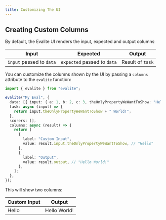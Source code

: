 ```yaml
---
title: Customizing The UI
---
```



## Creating Custom Columns

By default, the Evalite UI renders the input, expected and output columns:

| Input                    | Expected                    | Output           |
| ------------------------ | --------------------------- | ---------------- |
| `input` passed to `data` | `expected` passed to `data` | Result of `task` |

You can customize the columns shown by the UI by passing a `columns` attribute to the `evalite` function:

```ts
import { evalite } from "evalite";

evalite("My Eval", {
  data: [{ input: { a: 1, b: 2, c: 3, theOnlyPropertyWeWantToShow: "Hello" } }],
  task: async (input) => {
    return input.theOnlyPropertyWeWantToShow + " World!";
  },
  scorers: [],
  columns: async (result) => {
    return [
      {
        label: "Custom Input",
        value: result.input.theOnlyPropertyWeWantToShow, // "Hello"
      },
      {
        label: "Output",
        value: result.output, // "Hello World!"
      },
    ];
  },
});
```

This will show two columns:

| Custom Input | Output       |
| ------------ | ------------ |
| Hello        | Hello World! |
